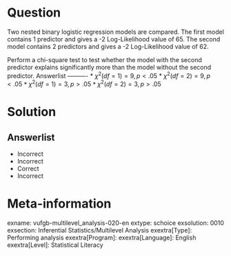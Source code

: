 Question
========

Two nested binary logistic regression models are compared. The first model contains 1 predictor and gives a -2 Log-Likelihood value of 65. The second model contains 2 predictors and gives a -2 Log-Likelihood value of 62.

Perform a chi-square test to test whether the model with the second predictor explains significantly more than the model without the second predictor. 
Answerlist
----------
* $\chi^{2}(df = 1) = 9, p < .05$
* $\chi^{2}(df = 2) = 9, p < .05$
* $\chi^{2}(df = 1) = 3, p > .05$
* $\chi^{2}(df = 2) = 3, p > .05$

Solution
========

Answerlist
----------
* Incorrect
* Incorrect
* Correct
* Incorrect

Meta-information
================
exname: vufgb-multilevel_analysis-020-en
extype: schoice
exsolution: 0010
exsection: Inferential Statistics/Multilevel Analysis
exextra[Type]: Performing analysis
exextra[Program]: 
exextra[Language]: English
exextra[Level]: Statistical Literacy
